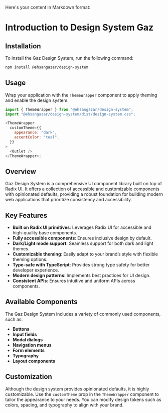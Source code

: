 Here's your content in Markdown format:

# Introduction to Design System Gaz

## Installation

To install the Gaz Design System, run the following command:

```bash
npm install @ehsangazar/design-system
```

## Usage

Wrap your application with the `ThemeWrapper` component to apply theming and enable the design system:

```javascript
import { ThemeWrapper } from "@ehsangazar/design-system";
import "@ehsangazar/design-system/dist/design-system.css";

<ThemeWrapper
  customTheme={{
    appearance: "dark",
    accentColor: "teal",
  }}
>
  <Outlet />
</ThemeWrapper>;
```

## Overview

Gaz Design System is a comprehensive UI component library built on top of Radix UI. It offers a collection of accessible and customizable components with opinionated defaults, providing a robust foundation for building modern web applications that prioritize consistency and accessibility.

## Key Features

- **Built on Radix UI primitives**: Leverages Radix UI for accessible and high-quality base components.
- **Fully accessible components**: Ensures inclusive design by default.
- **Dark/Light mode support**: Seamless support for both dark and light themes.
- **Customizable theming**: Easily adapt to your brand’s style with flexible theming options.
- **Type-safe with TypeScript**: Provides strong type safety for better developer experience.
- **Modern design patterns**: Implements best practices for UI design.
- **Consistent APIs**: Ensures intuitive and uniform APIs across components.

## Available Components

The Gaz Design System includes a variety of commonly used components, such as:

- **Buttons**
- **Input fields**
- **Modal dialogs**
- **Navigation menus**
- **Form elements**
- **Typography**
- **Layout components**

## Customization

Although the design system provides opinionated defaults, it is highly customizable. Use the `customTheme` prop in the `ThemeWrapper` component to tailor the appearance to your needs. You can modify design tokens such as colors, spacing, and typography to align with your brand.
